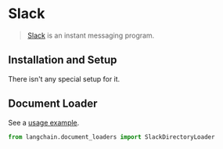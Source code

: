 # Slack

>[Slack](https://slack.com/) is an instant messaging program.
 
## Installation and Setup

There isn't any special setup for it.



## Document Loader

See a [usage example](/docs/modules/data_io/document_loaders/integrations/slack.ipynb).

```python
from langchain.document_loaders import SlackDirectoryLoader
```
